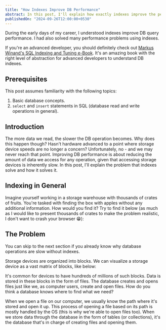 ```yaml
---
title: "How Indexes Improve DB Performance"
abstract: In this post, I'll explain how exactly indexes improve the performance of DB queries.
publishedOn: "2024-09-26T12:00:00+0530"
---
```


During the early days of my career, I understood indexes improve DB query performance. I had also solved many performance problems using indexes.

If you're an advanced developer, you should definitely check out [Markus Winand's SQL Indexing and Tuning e-Book][1]. It's an amazing book with the right level of abstraction for advanced developers to understand DB indexes.

## Prerequisites

This post assumes familiarity with the following topics:

1. Basic database concepts.
2. `select` and `insert` statements in SQL (database read and write operations in general).

## Introduction
The more data we read, the slower the DB operation becomes. Why does this happen though? Hasn't hardware advanced to a point where storage device speeds are no longer a concern? Unfortunately, no - and we may never reach that point. Improving DB performance is about reducing the amount of data we access for any operation, given that accessing storage devices is inherently slow. In this post, I'll explain the problem that indexes solve and how it solves it.

## Indexing in General
Imagine yourself working in a storage warehouse with thousands of crates of fruits. You're tasked with finding the box with apples without any additional information. How would you find it? Try to find it below (as much as I would like to present thousands of crates to make the problem realistic, I don't want to crash your browser 😁):

<FruitFinderGame />

## The Problem
You can skip to the next section if you already know why database operations are slow without indexes.

Storage devices are organized into blocks. We can visualize a storage device as a vast matrix of blocks, like below:

It's common for devices to have hundreds of millions of such blocks. Data is stored in these blocks in the form of files. The database creates and opens files just like we, as computer users, create and open files. How do you think a database knows where to find what we need? 

When we open a file on our computer, we usually know the path where it's stored and open it up. This process of opening a file based on its path is mostly handled by the OS (this is why we're able to open files too). When we store data through the database in the form of tables (or collections), it's the database that's in charge of creating files and opening them. 
<StorageMatrix />

[1]: https://use-the-index-luke.com/sql/table-of-contents